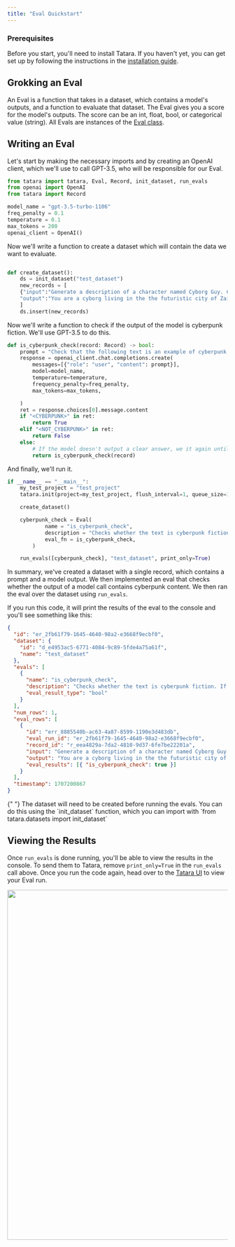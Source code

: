 ```yaml
---
title: "Eval Quickstart"
---
```


### Prerequisites

Before you start, you'll need to install Tatara. If you haven't yet, you can get set up by following the instructions in the [installation guide](/setup).

## Grokking an Eval

An Eval is a function that takes in a dataset, which contains a model's outputs, and a function to evaluate that dataset. The Eval gives you a score for the model's outputs.
The score can be an int, float, bool, or categorical value (string). All Evals are instances of the [Eval class](https://github.com/tatara-ai/tatara-python/blob/main/tatara/evals/eval.py#L19).

## Writing an Eval

Let's start by making the necessary imports and by creating an OpenAI client, which we'll use to call GPT-3.5, who will be responsible for our Eval.

```python
from tatara import tatara, Eval, Record, init_dataset, run_evals
from openai import OpenAI
from tatara import Record

model_name = "gpt-3.5-turbo-1106"
freq_penalty = 0.1
temperature = 0.1
max_tokens = 200
openai_client = OpenAI()
```

Now we'll write a function to create a dataset which will contain the data we want to evaluate.

```python

def create_dataset():
    ds = init_dataset("test_dataset")
    new_records = [
    {"input":"Generate a description of a character named Cyborg Guy. Cyborg Guy is a cyberpunk robot who lives in the city of Zail.",
    "output":"You are a cyborg living in the the futuristic city of Zail. You have a bionic arm and a holoband. You're walking down the dark city streets while neon lights flash brightly above you."}
    ]
    ds.insert(new_records)
```

Now we'll write a function to check if the output of the model is cyberpunk fiction. We'll use GPT-3.5 to do this.

```python
def is_cyberpunk_check(record: Record) -> bool:
    prompt = "Check that the following text is an example of cyberpunk fiction: \n\n {}\n\n If it is cyberpunk, write <CYBERPUNK>. If it is not, write <NOT_CYBERPUNK>.".format(record['output'])
    response = openai_client.chat.completions.create(
        messages=[{"role": "user", "content": prompt}],
        model=model_name,
        temperature=temperature,
        frequency_penalty=freq_penalty,
        max_tokens=max_tokens,

    )
    ret = response.choices[0].message.content
    if "<CYBERPUNK>" in ret:
        return True
    elif "<NOT_CYBERPUNK>" in ret:
        return False
    else:
        # If the model doesn't output a clear answer, we it again until it does
        return is_cyberpunk_check(record)
```

And finally, we'll run it.

```python
if __name__ == "__main__":
    my_test_project = "test_project"
    tatara.init(project=my_test_project, flush_interval=1, queue_size=1)

    create_dataset()

    cyberpunk_check = Eval(
            name = "is_cyberpunk_check",
            description = "Checks whether the text is cyberpunk fiction. If it is, it returns True. If it is not, it returns False.",
            eval_fn = is_cyberpunk_check,
        )

    run_evals([cyberpunk_check], "test_dataset", print_only=True)

```

In summary, we've created a dataset with a single record, which contains a prompt and a model output. We then implemented an eval that checks whether the output of a model call contains cyberpunk content. We then ran the eval over the dataset using `run_evals`.

If you run this code, it will print the results of the eval to the console and you'll see something like this:

```json
{
  "id": "er_2fb61f79-1645-4640-98a2-e3668f9ecbf0",
  "dataset": {
    "id": "d_e4953ac5-6771-4084-9c89-5fde4a75a61f",
    "name": "test_dataset"
  },
  "evals": [
    {
      "name": "is_cyberpunk_check",
      "description": "Checks whether the text is cyberpunk fiction. If it is, it returns True. If it is not, it returns False.",
      "eval_result_type": "bool"
    }
  ],
  "num_rows": 1,
  "eval_rows": [
    {
      "id": "err_8885540b-ac63-4a87-8599-1190e3d483db",
      "eval_run_id": "er_2fb61f79-1645-4640-98a2-e3668f9ecbf0",
      "record_id": "r_eea4829a-7da2-4810-9d37-6fe7be22201a",
      "input": "Generate a description of a character named Cyborg Guy. Cyborg Guy is a cyberpunk robot who lives in the city of Zail.",
      "output": "You are a cyborg living in the the futuristic city of Zail. You have a bionic arm and a holoband. You're walking down the dark city streets while neon lights flash brightly above you.",
      "eval_results": [{ "is_cyberpunk_check": true }]
    }
  ],
  "timestamp": 1707200867
}
```

<Info>
  {" "}
  The dataset will need to be created before running the evals. You can do this using
  the `init_dataset` function, which you can import with `from tatara.datasets import
  init_dataset`
</Info>

## Viewing the Results

Once `run_evals` is done running, you'll be able to view the results in the console. To send them to Tatara, remove `print_only=True` in the `run_evals` call above. Once you run the code again, head over to the [Tatara UI](https://app.tatara.ai/evaluations) to view your Eval run.

<img height="800" src="/images/eval_run_with_arrow.png" />
